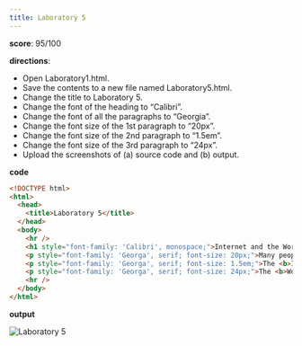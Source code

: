 ```yaml
---
title: Laboratory 5
---
```


**score**: 95/100

**directions**:
- Open Laboratory1.html.
- Save the contents to a new file named Laboratory5.html.
- Change the title to Laboratory 5.
- Change the font of the heading to “Calibri”.
- Change the font of all the paragraphs to “Georgia”.
- Change the font size of the 1st paragraph to “20px”.
- Change the font size of the 2nd paragraph to “1.5em”.
- Change the font size of the 3rd paragraph to “24px”.
- Upload the screenshots of (a) source code and (b) output.

**code**

```html
<!DOCTYPE html>
<html>
  <head>
    <title>Laboratory 5</title>
  </head>
  <body>
    <hr />
    <h1 style="font-family: 'Calibri', monospace;">Internet and the World Wide Web</h1>
    <p style="font-family: 'Georga', serif; font-size: 20px;">Many people use the terms <b>Internet</b> and the <b>World Wide Web</b> interchangeably, but in fact, the two terms are not synonymous. The internet and the Web are two separated but related things.</p>
    <p style="font-family: 'Georga', serif; font-size: 1.5em;">The <b>Internet</b> is massive network of networks, a networking infrastracture. It connects millions of computers together globally, forming a network in which any computer can communicate with other computers as long as they are both connected to the internet. Information can travel via the internet via a variety of languages called <i>"Protocols"</i>.</p>
    <p style="font-family: 'Georga', serif; font-size: 24px;">The <b>World Wide Web</b> or simply <i>"Web"</i>, is a way of accessing information over the medium of the internet. It is an information-sharing model that is built on top of the internet. The Web use the <b>HTTP protocol</b>, only one of the languages spoken over the internet, to transmit data.</p>
    <hr />
  </body>
</html>
```

**output**

<Image src="/01/lab5.png" alt="Laboratory 5" width={1704} height={1018} />
